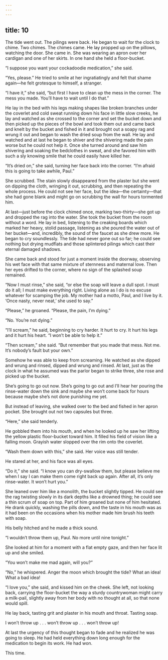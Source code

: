```yaml
---
---
---
```

title: 10
---




The tide went out. The pilings were back. He began to wait for the clock to chime. Two chimes. The chimes came. He lay propped up on the pillows, watching the door. She came in. She was wearing an apron over her cardigan and one of her skirts. In one hand she held a floor-bucket.

“I suppose you want your cockadoodie medication,” she said.

“Yes, please.” He tried to smile at her ingratiatingly and felt that shame again—he felt grotesque to himself, a stranger.

“I have it,” she said, “but first I have to clean up the mess in the corner. The mess you made. You’ll have to wait until I do that.”

He lay in the bed with his legs making shapes like broken branches under the coverlet and cold sweat running down his face in little slow creeks, he lay and watched as she crossed to the corner and set the bucket down and then picked up the pieces of the bowl and took them out and came back and knelt by the bucket and fished in it and brought out a soapy rag and wrung it out and began to wash the dried soup from the wall. He lay and watched and at last he began to shiver and the shivering made the pain worse but he could not help it. Once she turned around and saw him shivering and soaking the bedclothes in sweat, and she favored him with such a sly knowing smile that he could easily have killed her.

“It’s dried on,” she said, turning her face back into the corner. “I’m afraid this is going to take awhile, Paul.”

She scrubbed. The stain slowly disappeared from the plaster but she went on dipping the cloth, wringing it out, scrubbing, and then repeating the whole process. He could not see her face, but the idea—the certainty—that she had gone blank and might go on scrubbing the wall for hours tormented him.

At last—just before the clock chimed once, marking two-thirty—she got up and dropped the rag into the water. She took the bucket from the room without a word. He lay in bed, listening to the creaking boards which marked her heavy, stolid passage, listening as she poured the water out of her bucket—and, incredibly, the sound of the faucet as she drew more. He began to cry soundlessly. The tide had never gone out so far; he could see nothing but drying mudflats and those splintered pilings which cast their eternal damaged shadows.

She came back and stood for just a moment inside the doorway, observing his wet face with that same mixture of sternness and maternal love. Then her eyes drifted to the corner, where no sign of the splashed soup remained.

“Now I must rinse,” she said, “or else the soap will leave a dull spot. I must do it all; I must make everything right. Living alone as I do is no excuse whatever for scamping the job. My mother had a motto, Paul, and I live by it. ‘Once nasty, never neat,’ she used to say.”

“Please,” he groaned. “Please, the pain, I’m dying.”

“No. You’re not dying.”

“I’ll scream,” he said, beginning to cry harder. It hurt to cry. It hurt his legs and it hurt his heart. “I won’t be able to help it.”

“Then scream,” she said. “But remember that you made that mess. Not me. It’s nobody’s fault but your own.”

Somehow he was able to keep from screaming. He watched as she dipped and wrung and rinsed, dipped and wrung and rinsed. At last, just as the clock in what he assumed was the parlor began to strike three, she rose and picked up the bucket.

She’s going to go out now. She’s going to go out and I’ll hear her pouring the rinse-water down the sink and maybe she won’t come back for hours because maybe she’s not done punishing me yet.

But instead of leaving, she walked over to the bed and fished in her apron pocket. She brought out not two capsules but three.

“Here,” she said tenderly.

He gobbled them into his mouth, and when he looked up he saw her lifting the yellow plastic floor-bucket toward him. It filled his field of vision like a falling moon. Grayish water slopped over the rim onto the coverlet.

“Wash them down with this,” she said. Her voice was still tender.

He stared at her, and his face was all eyes.

“Do it,” she said. “I know you can dry-swallow them, but please believe me when I say I can make them come right back up again. After all, it’s only rinse-water. It won’t hurt you.”

She leaned over him like a monolith, the bucket slightly tipped. He could see the rag twisting slowly in its dark depths like a drowned thing; he could see a thin scrum of soap on top. Part of him groaned but none of him hesitated. He drank quickly, washing the pills down, and the taste in his mouth was as it had been on the occasions when his mother made him brush his teeth with soap.

His belly hitched and he made a thick sound.

“I wouldn’t throw them up, Paul. No more until nine tonight.”

She looked at him for a moment with a flat empty gaze, and then her face lit up and she smiled.

“You won’t make me mad again, will you?”

“No,” he whispered. Anger the moon which brought the tide? What an idea! What a bad idea!

“I love you,” she said, and kissed him on the cheek. She left, not looking back, carrying the floor-bucket the way a sturdy countrywoman might carry a milk-pail, slightly away from her body with no thought at all, so that none would spill.

He lay back, tasting grit and plaster in his mouth and throat. Tasting soap.

I won’t throw up . . . won’t throw up . . . won’t throw up!

At last the urgency of this thought began to fade and he realized he was going to sleep. He had held everything down long enough for the medication to begin its work. He had won.

This time.